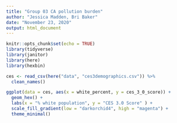 ```yaml
---
title: "Group 03 CA pollution burden"
author: "Jessica Madden, Bri Baker"
date: "November 23, 2020"
output: html_document
---
```


```r
knitr::opts_chunk$set(echo = TRUE)
library(tidyverse)
library(janitor)
library(here)
library(hexbin)
```

```r
ces <- read_csv(here("data", "ces3demographics.csv")) %>% 
  clean_names()
```
```r
ggplot(data = ces, aes(x = white_percent, y = ces_3_0_score)) +
  geom_hex() +
  labs(x = "% white population", y = "CES 3.0 Score" ) +
  scale_fill_gradient(low = "darkorchid4", high = "magenta") +
  theme_minimal()
```

